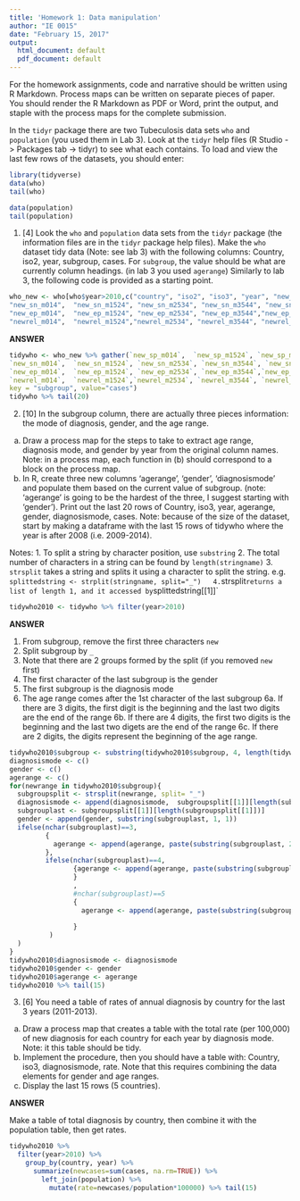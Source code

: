 ```yaml
---
title: 'Homework 1: Data manipulation'
author: "IE 0015"
date: "February 15, 2017"
output:
  html_document: default
  pdf_document: default
---
```


For the homework assignments, code and narrative should be written using R Markdown.  Process maps can be written on separate pieces of paper. You should render the R Markdown as PDF or Word, print the output, and staple with the process maps for the complete submission.

In the `tidyr` package there are two Tubeculosis data sets `who` and `population` (you used them in Lab 3).  Look at the `tidyr` help files (R Studio -> Packages tab -> tidyr) to see what each contains. To load and view the last few rows of the datasets, you should enter:

```r
library(tidyverse)
data(who)
tail(who)
```
```r
data(population)
tail(population)
```

1. [4] Look the `who` and `population` data sets from the `tidyr` package (the information files are in the `tidyr` package help files).  Make the `who` dataset tidy data (Note: see lab 3) with the following columns:  Country, iso2, year, subgroup, cases.  For `subgroup`, the value should be what are currently column headings. (in lab 3 you used `agerange`) Similarly to lab 3, the following code is provided as a starting point.


```r
who_new <- who[who$year>2010,c("country", "iso2", "iso3", "year", "new_sp_m014",  "new_sp_m1524","new_sp_m2534", "new_sp_m3544", "new_sp_m4554", "new_sp_m5564", "new_sp_m65", "new_sp_f014", "new_sp_f1524", "new_sp_f2534", "new_sp_f3544", "new_sp_f4554", "new_sp_f5564", "new_sp_f65",  
"new_sn_m014",  "new_sn_m1524", "new_sn_m2534", "new_sn_m3544", "new_sn_m4554", "new_sn_m5564","new_sn_m65",   "new_sn_f014",  "new_sn_f1524", "new_sn_f2534", "new_sn_f3544", "new_sn_f4554","new_sn_f5564", "new_sn_f65",   
"new_ep_m014",  "new_ep_m1524", "new_ep_m2534", "new_ep_m3544","new_ep_m4554", "new_ep_m5564", "new_ep_m65",   "new_ep_f014",  "new_ep_f1524", "new_ep_f2534","new_ep_f3544", "new_ep_f4554", "new_ep_f5564", "new_ep_f65",   
"newrel_m014",  "newrel_m1524","newrel_m2534", "newrel_m3544", "newrel_m4554", "newrel_m5564", "newrel_m65",   "newrel_f014","newrel_f1524", "newrel_f2534", "newrel_f3544", "newrel_f4554", "newrel_f5564", "newrel_f65")]
```

**ANSWER**

```r
tidywho <- who_new %>% gather(`new_sp_m014`,  `new_sp_m1524`, `new_sp_m2534`, `new_sp_m3544`, `new_sp_m4554`, `new_sp_m5564`, `new_sp_m65`,   `new_sp_f014`, `new_sp_f1524`, `new_sp_f2534`, `new_sp_f3544`, `new_sp_f4554`, `new_sp_f5564`, `new_sp_f65`, 
`new_sn_m014`,  `new_sn_m1524`, `new_sn_m2534`, `new_sn_m3544`, `new_sn_m4554`, `new_sn_m5564`,`new_sn_m65`,   `new_sn_f014`,  `new_sn_f1524`, `new_sn_f2534`, `new_sn_f3544`, `new_sn_f4554`,`new_sn_f5564`, `new_sn_f65`,   
`new_ep_m014`,  `new_ep_m1524`, `new_ep_m2534`, `new_ep_m3544`,`new_ep_m4554`, `new_ep_m5564`, `new_ep_m65`,   `new_ep_f014`,  `new_ep_f1524`, `new_ep_f2534`,`new_ep_f3544`, `new_ep_f4554`, `new_ep_f5564`, `new_ep_f65`,   
`newrel_m014`,  `newrel_m1524`,`newrel_m2534`, `newrel_m3544`, `newrel_m4554`, `newrel_m5564`, `newrel_m65`,   `newrel_f014`,`newrel_f1524`, `newrel_f2534`, `newrel_f3544`, `newrel_f4554`, `newrel_f5564`, `newrel_f65`,
key = "subgroup", value="cases")
tidywho %>% tail(20)
```

2.  [10] In the subgroup column, there are actually three pieces information: the mode of diagnosis,  gender, and the age range.
  a. Draw a process map for the steps to take to extract age range, diagnosis mode, and gender by year from the original column names. Note: in a process map, each function in (b) should correspond to a block on the process map.
  b. In R, create three new columns 'agerange', 'gender', 'diagnosismode' and populate them based on the current value of subgroup. (note: 'agerange' is going to be the hardest of the three, I suggest starting with 'gender'). Print out the last 20 rows of Country, iso3, year, agerange, gender, diagnosismode, cases.  Note: because of the size of the dataset, start by making a dataframe with the last 15 rows of tidywho where the year is after 2008 (i.e. 2009-2014).

Notes: 
  1. To split a string by character position, use `substring`
  2. The total number of characters in a string can be found by `length(stringname)`
  3. `strsplit` takes a string and splits it using a character to split the string. e.g.
  `splittedstring <- strplit(stringname, split="_")
  4. `strsplit` returns a list of length 1, and it accessed by `splittedstring[[1]]`

```r
tidywho2010 <- tidywho %>% filter(year>2010)
```
  
  
**ANSWER**

1. From subgroup, remove the first three characters `new`
2. Split subgroup by `_`
3. Note  that there are 2 groups formed by the split (if you removed `new` first)
4. The first character of the last subgroup is the gender
5. The first subgroup is the diagnosis mode
6. The age range comes after the 1st character of the last subgroup
  6a. If there are 3 digits, the first digit is the beginning and the last two digits are the end of the range
  6b. If there are 4 digits, the first two digits is the beginning and the last two digets are the end of the range
  6c. If there are 2 digits, the digits represent the beginning of the age range.


```r
tidywho2010$subgroup <- substring(tidywho2010$subgroup, 4, length(tidywho2010$subgroup))
diagnosismode <- c()
gender <- c()
agerange <- c()
for(newrange in tidywho2010$subgroup){
  subgroupsplit <- strsplit(newrange, split= "_")
  diagnosismode <- append(diagnosismode,  subgroupsplit[[1]][length(subgroupsplit[[1]])-1])
  subgrouplast <- subgroupsplit[[1]][length(subgroupsplit[[1]])]
  gender <- append(gender, substring(subgrouplast, 1, 1))
  ifelse(nchar(subgrouplast)==3,
         {
           agerange <- append(agerange, paste(substring(subgrouplast, 2,3), "+", sep="")) 
         },
         ifelse(nchar(subgrouplast)==4,
                {agerange <- append(agerange, paste(substring(subgrouplast, 2,2), "-", substring(subgrouplast, 3,4)) )
                }
                ,
                #nchar(subgrouplast)==5
                {
                  agerange <- append(agerange, paste(substring(subgrouplast, 2,3), "-", substring(subgrouplast, 4,5)) )
                  
                }
          )
  )
}
tidywho2010$diagnosismode <- diagnosismode
tidywho2010$gender <- gender
tidywho2010$agerange <- agerange
tidywho2010 %>% tail(15)
```

3.  [6] You need a table of rates of annual diagnosis by country for the last 3 years (2011-2013).
  a. Draw a process map that creates a table with the total rate (per 100,000) of new diagnosis for each country for each year by diagnosis mode. Note: it this table should be tidy.
  b. Implement the procedure, then you should have a table with: Country, iso3, diagnosismode, rate.  Note that this requires combining the data elements for gender and age ranges.
  c. Display the last 15 rows (5 countries).
  
**ANSWER**

Make a table of total diagnosis by country, then combine it with the population table, then get rates.
```r
tidywho2010 %>% 
  filter(year>2010) %>%
    group_by(country, year) %>%
      summarize(newcases=sum(cases, na.rm=TRUE)) %>%
        left_join(population) %>%
          mutate(rate=newcases/population*100000) %>% tail(15)
```
